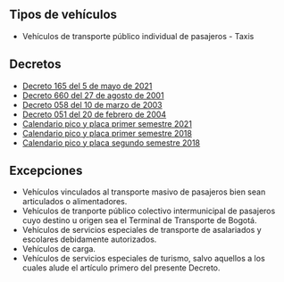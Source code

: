 ## Tipos de vehículos

- Vehículos de transporte público individual de pasajeros - Taxis

## Decretos

- [Decreto 165 del 5 de mayo de 2021](/bogota/decreto-165-del-5-de-mayo-de-2021.pdf)
- [Decreto 660 del 27 de agosto de 2001](http://www.alcaldiabogota.gov.co/sisjur/normas/Norma1.jsp?i=4643)
- [Decreto 058 del 10 de marzo de 2003](http://www.alcaldiabogota.gov.co/sisjur/normas/Norma1.jsp?i=7182)
- [Decreto 051 del 20 de febrero de 2004](http://www.alcaldiabogota.gov.co/sisjur/normas/Norma1.jsp?i=12124)
- [Calendario pico y placa primer semestre 2021](/bogota/calendario-pico-y-placa-primer-semestre-2021.pdf)
- [Calendario pico y placa primer semestre 2018](/bogota/calendario-pico-y-placa-primer-semestre-2018.pdf)
- [Calendario pico y placa segundo semestre 2018](/bogota/calendario-pico-y-placa-segundo-semestre-2018.pdf)

## Excepciones

- Vehículos vinculados al transporte masivo de pasajeros bien sean articulados o alimentadores.
- Vehículos de tranporte público colectivo intermunicipal de pasajeros cuyo destino u origen sea el Terminal de Transporte de Bogotá.
- Vehículos de servicios especiales de transporte de asalariados y escolares debidamente autorizados.
- Vehículos de carga.
- Vehículos de servicios especiales de turismo, salvo aquellos a los cuales alude el artículo primero del presente Decreto.
